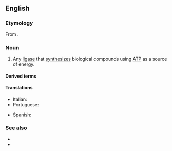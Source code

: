 {{also|Synthetase}}
==English==

===Etymology===
From {{affix|en|synthesis|-ase}}.

===Noun===
{{en-noun}}

# {{lb|en|enzyme}} Any [[ligase]] that [[synthesize]]s biological compounds using [[ATP]] as a source of energy.

====Derived terms====
{{der2|lang=en
|phosphoribosylaminoimidazole synthetase
|antisynthetase
|selenophosphate synthetase
|nonsynthetase
|megasynthetase}}

====Translations====
{{trans-top|ligase that synthesizes biological compounds}}
* Italian: {{t+|it|sintetasi|f}}
* Portuguese: {{t|pt|sintetase|f}}
{{trans-mid}}
* Spanish: {{t|es|sintetasa|f}}
{{trans-bottom}}

===See also===
* {{l|en|carboxylase}}
* {{l|en|synthase}}